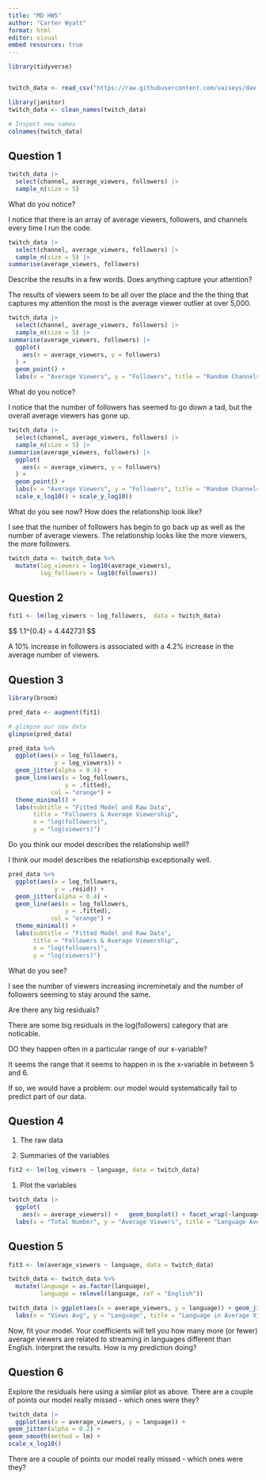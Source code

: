 ```yaml
---
title: "MD HW5"
author: "Carter Wyatt"
format: html
editor: visual
embed resources: true
---
```


```r
library(tidyverse)


twitch_data <- read_csv("https://raw.githubusercontent.com/vaiseys/dav-course/main/Data/twitchdata-update.csv")
```

```r
library(janitor)
twitch_data <- clean_names(twitch_data)

# Inspect new names
colnames(twitch_data)
```

## Question 1

```r

twitch_data |>
  select(channel, average_viewers, followers) |>
  sample_n(size = 5) 

```

What do you notice?

I notice that there is an array of average viewers, followers, and channels every time I run the code.

```r
twitch_data |>
  select(channel, average_viewers, followers) |>
  sample_n(size = 5) |>
summarise(average_viewers, followers)
```

Describe the results in a few words. Does anything capture your attention?

The results of viewers seem to be all over the place and the the thing that captures my attention the most is the average viewer outlier at over 5,000.

```r
twitch_data |>
  select(channel, average_viewers, followers) |>
  sample_n(size = 5) |>
summarise(average_viewers, followers) |>
  ggplot(
    aes(x = average_viewers, y = followers)
  ) +
  geom_point() +
  labs(x = "Average Viewers", y = "Followers", title = "Random Channels")
```

What do you notice?

I notice that the number of followers has seemed to go down a tad, but the overall average viewers has gone up.

```r
twitch_data |>
  select(channel, average_viewers, followers) |>
  sample_n(size = 5) |>
summarise(average_viewers, followers) |>
  ggplot(
    aes(x = average_viewers, y = followers)
  ) +
  geom_point() +
  labs(x = "Average Viewers", y = "Followers", title = "Random Channels") +
  scale_x_log10() + scale_y_log10()
```

What do you see now? How does the relationship look like?

I see that the number of followers has begin to go back up as well as the number of average viewers. The relationship looks like the more viewers, the more followers.

```r
twitch_data <- twitch_data %>% 
  mutate(log_viewers = log10(average_viewers), 
         log_followers = log10(followers))
```

## Question 2

```r

fit1 <- lm(log_viewers ~ log_followers,  data = twitch_data) 
```

\$\$ 1.1\^{0.4} = 4.442731 \$\$

A 10% increase in followers is associated with a 4.2% increase in the average number of viewers.

## Question 3

```r
library(broom)

pred_data <- augment(fit1)

# glimpse our new data 
glimpse(pred_data)
```

```r
pred_data %>% 
  ggplot(aes(x = log_followers, 
             y = log_viewers)) +
  geom_jitter(alpha = 0.4) + 
  geom_line(aes(x = log_followers, 
                y = .fitted), 
            col = "orange") + 
  theme_minimal() +
  labs(subtitle = "Fitted Model and Raw Data", 
       title = "Followers & Average Viewership", 
       x = "log(followers)", 
       y = "log(viewers)")
```

Do you think our model describes the relationship well?

I think our model describes the relationship exceptionally well.

```r
pred_data %>% 
  ggplot(aes(x = log_followers, 
             y = .resid)) +
  geom_jitter(alpha = 0.4) + 
  geom_line(aes(x = log_followers, 
                y = .fitted), 
            col = "orange") + 
  theme_minimal() +
  labs(subtitle = "Fitted Model and Raw Data", 
       title = "Followers & Average Viewership", 
       x = "log(followers)", 
       y = "log(viewers)")
```

What do you see?

I see the number of viewers increasing increminetaly and the number of followers seeming to stay around the same.

Are there any big residuals?

There are some big residuals in the log(followers) category that are noticable.

DO they happen often in a particular range of our x-variable?

It seems the range that it seems to happen in is the x-variable in between 5 and 6.

If so, we would have a problem: our model would systematically fail to predict part of our data.

## Question 4

1.  The raw data

2.  Summaries of the variables

```r
fit2 <- lm(log_viewers ~ language, data = twitch_data)
```

1.  Plot the variables

```r
twitch_data |>
  ggplot(
    aes(x = average_viewers)) +   geom_boxplot() + facet_wrap(~language) +
  labs(x = "Total Number", y = "Average Viewers", title = "Language Average Views")
```

## Question 5

```r
fit3 <- lm(average_viewers ~ language, data = twitch_data)
```

```r
twitch_data <- twitch_data %>% 
  mutate(language = as.factor(language), 
         language = relevel(language, ref = "English"))
```

```r
twitch_data |> ggplot(aes(x = average_viewers, y = language)) + geom_jitter(alpha = 0.4) + geom_line(aes(x = average_viewers, y = language), col = "red") + theme_minimal() + 
  labs(x = "Views Avg", y = "Language", title = "Language in Average Viewers")
```

Now, fit your model. Your coefficients will tell you how many more (or fewer) average viewers are related to streaming in languages different than English. Interpret the results. How is my prediction doing?

## Question 6

Explore the residuals here using a similar plot as above. There are a couple of points our model really missed - which ones were they?

```r
twitch_data |> 
  ggplot(aes(x = average_viewers, y = language)) +
geom_jitter(alpha = 0.2) + 
geom_smooth(method = lm) + 
scale_x_log10() 
```

There are a couple of points our model really missed - which ones were they?
